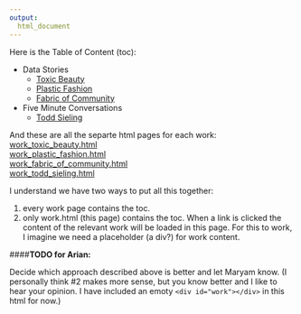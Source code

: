 ```yaml
---
output:
  html_document
---
```


Here is the Table of Content (toc):

* Data Stories
    + [Toxic Beauty](work_toxic_beauty.html)
    + [Plastic Fashion](work_plastic_fashion.html)
    + [Fabric of Community](work_fabric_of_community.html)
* Five Minute Conversations
    + [Todd Sieling](work_todd_sieling.html)
    
<div id="work">
</div>

And these are all the separte html pages for each work:  
[work_toxic_beauty.html](work_toxic_beauty.html)  
[work_plastic_fashion.html](work_plastic_fashion.html)  
[work_fabric_of_community.html](work_fabric_of_community.html)  
[work_todd_sieling.html](work_todd_sieling.html)


I understand we have two ways to put all this together:

1. every work page contains the toc.
2. only work.html (this page) contains the toc. When a link is clicked the 
  content of the relevant work will be loaded in this page. For this to work, 
  I imagine we need a placeholder (a div?) for work content. 
  
####__TODO for Arian:__

Decide which approach described above is better and let Maryam know. 
(I personally think #2 makes more sense, but you know better and I like to hear 
your opinion. I have included an emoty `<div id="work"></div>` in this html for now.)
